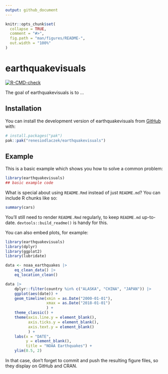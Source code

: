 ```yaml
---
output: github_document
---
```


<!-- README.md is generated from README.Rmd. Please edit that file -->

```r
knitr::opts_chunk$set(
  collapse = TRUE,
  comment = "#>",
  fig.path = "man/figures/README-",
  out.width = "100%"
)
```

# earthquakevisuals

<!-- badges: start -->
[![R-CMD-check](https://github.com/renesiodlaczek/earthquakevisuals/actions/workflows/R-CMD-check.yaml/badge.svg)](https://github.com/renesiodlaczek/earthquakevisuals/actions/workflows/R-CMD-check.yaml)
<!-- badges: end -->

The goal of earthquakevisuals is to ...

## Installation

You can install the development version of earthquakevisuals from [GitHub](https://github.com/) with:

``` r
# install.packages("pak")
pak::pak("renesiodlaczek/earthquakevisuals")
```

## Example

This is a basic example which shows you how to solve a common problem:

```r
library(earthquakevisuals)
## basic example code
```

What is special about using `README.Rmd` instead of just `README.md`? You can include R chunks like so:

```r
summary(cars)
```

You'll still need to render `README.Rmd` regularly, to keep `README.md` up-to-date. `devtools::build_readme()` is handy for this.

You can also embed plots, for example:

```r
library(earthquakevisuals)
library(dplyr)
library(ggplot2)
library(lubridate)

data <- noaa_earthquakes |> 
    eq_clean_data() |>
    eq_location_clean()

data |> 
    dplyr::filter(country %in% c("ALASKA", "CHINA", "JAPAN")) |> 
    ggplot(aes(date)) +
    geom_timeline(xmin = as.Date("2000-01-01"), 
                  xmax = as.Date("2018-01-01")
                  ) +
    theme_classic() +
    theme(axis.line.y = element_blank(), 
          axis.ticks.y = element_blank(), 
          axis.text.y = element_blank()
          ) +
    labs(x = "DATE", 
         y = element_blank(), 
         title = "NOAA Earthquakes") +
    ylim(0.5, 2)
```

In that case, don't forget to commit and push the resulting figure files, so they display on GitHub and CRAN.
